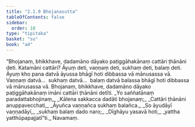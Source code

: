 ```yaml
---
title: "2.1.9 Bhojanasutta"
tableOfContents: false
sidebar:
  order: 10
type: "tipitaka"
basket: "su"
book: "a4"
---
```



<DynamicBreadcrumb />

<Division number="59" book="a4" bookNo="15" page="375">

<Paragraph number="427" book="a4">
“Bhojanaṃ, bhikkhave, dadamāno dāyako paṭiggāhakānaṃ cattāri ṭhānāni deti. Katamāni cattāri? Āyuṃ deti, vaṇṇaṃ deti, sukhaṃ deti, balaṃ deti. Āyuṃ kho pana datvā āyussa bhāgī hoti dibbassa vā mānusassa vā. Vaṇṇaṃ datvā…  sukhaṃ datvā…  balaṃ datvā balassa bhāgī hoti dibbassa vā mānusassa vā. Bhojanaṃ, bhikkhave, dadamāno dāyako paṭiggāhakānaṃ imāni cattāri ṭhānāni detīti.
</Paragraph>

<Paragraph number="428" type="verses" book="a4">
_Yo saññatānaṃ paradattabhojinaṃ,_  
_Kālena sakkacca dadāti bhojanaṃ;_  
_Cattāri ṭhānāni anuppavecchati,_  
_Āyuñca vaṇṇañca sukhaṃ balañca._  

</Paragraph>

<Paragraph number="429" type="verses" book="a4">
_So āyudāyī vaṇṇadāyī,_  
_sukhaṃ balaṃ dado naro;_  
_Dīghāyu yasavā hoti,_  
_yattha yatthūpapajjatī”ti._  


</Paragraph>
</Division>

<Paragraph number="430" type="center" book="a4">
Navamaṃ.
</Paragraph>